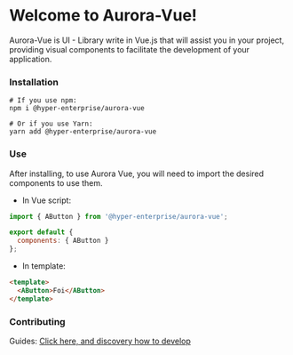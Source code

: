 
<Meta title="Aurora-Vue/Welcome" />

# Welcome to Aurora-Vue!

Aurora-Vue is UI - Library write in Vue.js that will assist you in your project, 
providing visual components to facilitate the development of your application.


### Installation

```
# If you use npm: 
npm i @hyper-enterprise/aurora-vue

# Or if you use Yarn: 
yarn add @hyper-enterprise/aurora-vue
```

### Use

After installing, to use Aurora Vue, you will need to import the desired components to use them.

- In Vue script:
```js
import { AButton } from '@hyper-enterprise/aurora-vue';

export default {
  components: { AButton }
};
```

- In template:

```html
<template>
  <AButton>Foi</AButton>
</template>
```

### Contributing

Guides:
[Click here, and discovery how to develop](CONTRIBUTING.md)